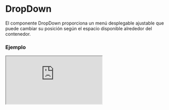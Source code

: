 # DropDown

El componente DropDown proporciona un menú desplegable ajustable que puede cambiar su posición según el espacio disponible alrededor del contenedor.


### Ejemplo

<Iframe minHeightIframe="30dvh" src="https://fenextjs-component-storybook.vercel.app/iframe.html?args=&id=dropdown-dropdown--index&viewMode=story" />

### Importacion

Para importar el componente DropDown, se puede hacer desde fenextjs

```tsx copy
import { DropDown } from "fenextjs";
```

### Parametros

| Parametro | Tipo | Requerido | Default | Descripcion |
| --------- | ---- | --------- | ------- | ----------- |
| loader | boolean | no | false | Indica si el componente está en estado de carga, mostrando un ícono de cargando. |
| disabled | boolean | no | false | Determina si el componente está deshabilitado, evitando que el usuario lo pueda interactuar. |
| defaultActive | boolean | no | false | Determina si el DropDown estará activado de manera predeterminada. |
| active | boolean | no | undefined | Estado activo controlado externamente. |
| id | string | no |  | ID único del componente. |
| name | string | no | '' | Nombre del componente. |
| status | 'none' \| 'error' \| 'ok' | no | 'none' | Estado del DropDown, puede ser 'none', 'error' o 'ok'. |
| type | 'radio' \| 'checkbox' | no | 'checkbox' | Define el tipo de interacción del componente, ya sea tipo 'radio' o 'checkbox'. |
| show | 'checked' \| 'focus' | no | 'checked' | Controla cómo se muestra el contenido del DropDown, ya sea cuando está 'checked' o 'focus'. |
| header | ReactNode | sí |  | El contenido del encabezado del DropDown. |
| onChange | (value: boolean) =\> void | no |  | Función que se ejecuta cuando el estado activo del DropDown cambia. |
| iconArrow | ReactNode | no | \<Arrow /\> | Ícono que se mostrará como la flecha de colapso. |
| rotateIcon | boolean | no | true | Indica si el ícono debe rotar al expandirse el DropDown. |
| useActiveForShowChildren | boolean | no | false | Si está habilitado, el contenido solo se mostrará cuando el DropDown esté activo. |
| children | ReactNode | no |  | El contenido dentro del cuerpo del DropDown. |
| className | string | no | '' | Clase CSS personalizada para el componente DropDown. |
| classNameHeader | string | no | '' | Clase CSS personalizada para el encabezado del DropDown. |
| classNameHeaderContent | string | no | '' | Clase CSS personalizada para el contenido del encabezado del DropDown. |
| classNameHeaderIcon | string | no | '' | Clase CSS personalizada para el ícono del encabezado del DropDown. |
| classNameBody | string | no | '' | Clase CSS personalizada para el cuerpo del DropDown. |
| classNameDropDown | string | no | '' | Clase CSS para personalizar el contenedor del DropDown. |

### Ajustes Espaciales

El componente DropDown ajusta su posición automáticamente según el espacio disponible en su contenedor. Los posibles ajustes son:

| Dirección | Descripción |
| --- | --- |
| left | El DropDown se alinea a la izquierda si hay más espacio disponible. |
| right | El DropDown se alinea a la derecha si hay más espacio disponible. |
| up | El DropDown se despliega hacia arriba si hay más espacio disponible arriba. |
| down | El DropDown se despliega hacia abajo si hay más espacio disponible abajo. |

### Storybook

Para ver el storybook del componente lo puede hacer con este [link](https://fenextjs-component-storybook.vercel.app/?path=/story/dropdown-dropdown--index)

### Usos

- Básico

```tsx copy
<DropDown>Contenido desplegable</DropDown>
```

- DropDown siempre visible

```tsx copy
<DropDown show="always">Contenido siempre visible</DropDown>
```

